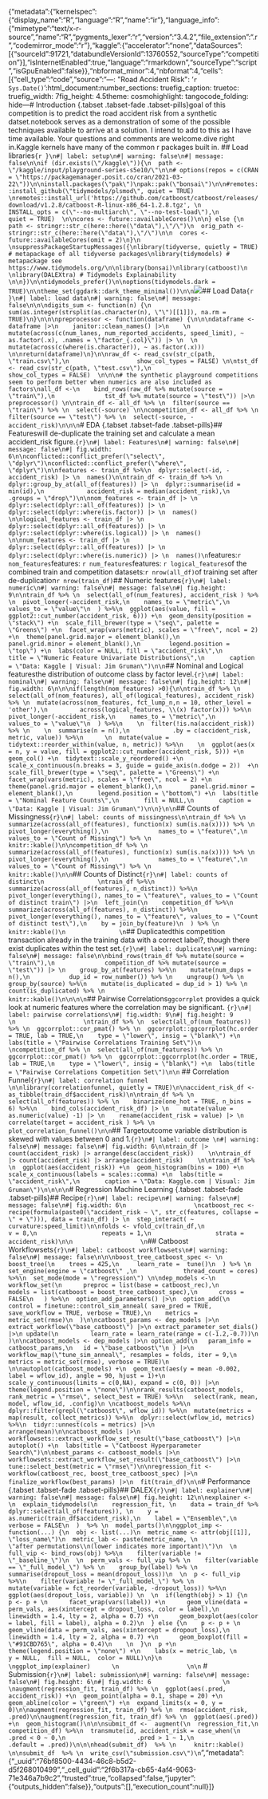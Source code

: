 {"metadata":{"kernelspec":{"display_name":"R","language":"R","name":"ir"},"language_info":{"mimetype":"text/x-r-source","name":"R","pygments_lexer":"r","version":"3.4.2","file_extension":".r","codemirror_mode":"r"},"kaggle":{"accelerator":"none","dataSources":[{"sourceId":91721,"databundleVersionId":13760552,"sourceType":"competition"}],"isInternetEnabled":true,"language":"rmarkdown","sourceType":"script","isGpuEnabled":false}},"nbformat_minor":4,"nbformat":4,"cells":[{"cell_type":"code","source":"---\ntitle: \"Road Accident Risk\"\ndate: '`r Sys.Date()`'\noutput:\n  html_document:\n    number_sections: true\n    fig_caption: true\n    toc: true\n    fig_width: 7\n    fig_height: 4.5\n    theme: cosmo\n    highlight: tango\n    code_folding: hide\n---\n  \n# Introduction  {.tabset .tabset-fade .tabset-pills}\n\nThe goal of this competition is to predict the road accident risk from a synthetic datset.\n\nMy notebook serves as a demonstration of some of the possible techniques available to arrive at a solution.  I intend to add to this as I have time available. Your questions and comments are welcome.\n\nLets dive right in.\n\nThe Kaggle kernels have many of the common r packages built in.  \n\n## Load libraries\n\n```{r }\n#| label: setup\n#| warning: false\n#| message: false\n\nif (dir.exists(\"/kaggle\")){\n  path <- \"/kaggle/input/playground-series-s5e10/\"\n\n# options(repos = c(CRAN = \"https://packagemanager.posit.co/cran/2021-03-22\"))\n\ninstall.packages(\"pak\")\npak::pak(\"bonsai\")\n\n#remotes::install_github(\"tidymodels/plsmod\", quiet = TRUE)    \nremotes::install_url('https://github.com/catboost/catboost/releases/download/v1.2.8/catboost-R-linux-x86_64-1.2.8.tgz', \n                     INSTALL_opts = c(\"--no-multiarch\", \"--no-test-load\"),\n                    quiet = TRUE)  \n\ncores <- future::availableCores()\n\n} else {\n  path <- stringr::str_c(here::here(\"data\"),\"/\")\n  orig_path <- stringr::str_c(here::here(\"data\"),\"/\")\n\n  cores <- future::availableCores(omit = 2)\n}\n \nsuppressPackageStartupMessages({\nlibrary(tidyverse, quietly = TRUE) # metapackage of all tidyverse packages\nlibrary(tidymodels) # metapackage see https://www.tidymodels.org/\n\nlibrary(bonsai)\nlibrary(catboost)\n  \nlibrary(DALEXtra) # Tidymodels Explainability         \n\n})\n\ntidymodels_prefer()\n\noptions(tidymodels.dark = TRUE)\n\ntheme_set(ggdark::dark_theme_minimal())\n\n```\n\n![](https://montgomeryplanning.org/wp-content/uploads/2021/01/Crash-Risk-3.png)\n\n\n## Load Data\n\n```{r }\n#| label: load data\n#| warning: false\n#| message: false\n\n\ndigits_sum <- function(n) {\n      sum(as.integer(strsplit(as.character(n), \"\")[[1]]), na.rm = TRUE)\n}\n\n\npreprocessor <- function(dataframe) {\n\n\ndataframe <- dataframe |>\n    janitor::clean_names() |>\n    \n    mutate(across(c(num_lanes, num_reported_accidents, speed_limit), ~ as.factor(.x), .names = \"factor_{.col}\")) |> \n  \n    mutate(across(c(where(is.character)), ~ as.factor(.x))) \n\nreturn(dataframe)\n}\n\nraw_df <- read_csv(str_c(path, \"train.csv\"),\n                   show_col_types = FALSE) \n\ntst_df <- read_csv(str_c(path, \"test.csv\"),\n                   show_col_types = FALSE)  \n\n\n# the synthetic playground competitions seem to perform better when numerics are also included as factors\nall_df <-\n    bind_rows(raw_df %>% mutate(source = \"train\"),\n              tst_df %>% mutate(source = \"test\")) |>\n          preprocessor() \n\ntrain_df <- all_df %>% \n  filter(source == \"train\") %>% \n  select(-source) \n\ncompetition_df <- all_df %>% \n  filter(source == \"test\") %>% \n  select(-source, -accident_risk)\n\n\n```\n# EDA {.tabset .tabset-fade .tabset-pills}\n\n## Features\n\nWe will de-duplicate the training set and calculate a mean accident_risk figure.\n\n```{r}\n#| label: Features\n#| warning: false\n#| message: false\n#| fig.width: 6\n\nconflicted::conflict_prefer(\"select\", \"dplyr\")\nconflicted::conflict_prefer(\"where\", \"dplyr\")\n\nfeatures <- train_df %>%\n  dplyr::select(-id, -accident_risk) |> \n  names()\n\ntrain_df <- train_df %>% \n  dplyr::group_by_at(all_of(features)) |> \n  dplyr::summarise(id = min(id),\n            accident_risk = median(accident_risk),\n            .groups = \"drop\")\n\nnom_features <- train_df |> \n  dplyr::select(dplyr::all_of(features)) |> \n  dplyr::select(dplyr::where(is.factor)) |> \n  names() \n\nlogical_features <- train_df |> \n  dplyr::select(dplyr::all_of(features)) |> \n  dplyr::select(dplyr::where(is.logical)) |> \n  names() \n\nnum_features <- train_df |> \n  dplyr::select(dplyr::all_of(features)) |> \n  dplyr::select(dplyr::where(is.numeric)) |> \n  names()\n```\n\nNominal features:\n\n`r nom_features`\n\nNumeric features: \n\n`r num_features`\n\nLogical features: \n\n`r logical_features`\n\n\nSize of the combined train and competition datasets:\n\n`r nrow(all_df)`\n\nSize of training set after de-duplication\n\n`r nrow(train_df)`\n\n\n## Numeric features\n\n\n\n```{r}\n#| label: numeric\n#| warning: false\n#| message: false\n#| fig.height: 9\n\ntrain_df %>% \n  select(all_of(num_features), accident_risk ) %>% \n  pivot_longer(-accident_risk,\n    names_to = \"metric\",\n    values_to = \"value\"\n  ) %>%\n  ggplot(aes(value, fill = ggplot2::cut_number(accident_risk, 6))) +\n  geom_density(position = \"stack\") +\n  scale_fill_brewer(type = \"seq\", palette = \"Greens\") +\n  facet_wrap(vars(metric), scales = \"free\", ncol = 2) +\n  theme(panel.grid.major = element_blank(),\n        panel.grid.minor = element_blank(),\n        legend.position = \"top\") +\n  labs(color = NULL, fill = \"accident_risk\",\n       title = \"Numeric Feature Univariate Distributions\",\n       caption = \"Data: Kaggle | Visual: Jim Gruman\")\n\n```\n\n\n## Nominal and Logical features\n\nExplore the distribution of outcome class by factor level.\n\n\n```{r}\n#| label: nominal\n#| warning: false\n#| message: false\n#| fig.height: 12\n#| fig.width: 6\n\n\nif(length(nom_features) >0){\n\ntrain_df %>% \n  select(all_of(nom_features), all_of(logical_features), accident_risk) %>% \n  mutate(across(nom_features, fct_lump_n,n = 10, other_level = 'other'),\n         across(logical_features, \\(x) factor(x))) %>%\n  pivot_longer(-accident_risk,\n    names_to = \"metric\",\n    values_to = \"value\"\n  ) %>%\n    \n  filter(!is.na(accident_risk)) %>% \n    \n  summarise(n = n(),\n            .by = c(accident_risk, metric, value)) %>%\n      \n  mutate(value = tidytext::reorder_within(value, n, metric)) %>%\n    \n  ggplot(aes(x = n, y = value, fill = ggplot2::cut_number(accident_risk, 5))) +\n  geom_col() +\n  tidytext::scale_y_reordered() +\n  scale_x_continuous(n.breaks = 3, guide = guide_axis(n.dodge = 2))  +\n  scale_fill_brewer(type = \"seq\", palette = \"Greens\") +\n  facet_wrap(vars(metric), scales = \"free\", ncol = 2) +\n  theme(panel.grid.major = element_blank(),\n        panel.grid.minor = element_blank(),\n       legend.position = \"bottom\") +\n  labs(title = \"Nominal Feature Counts\",\n       fill = NULL,\n       caption = \"Data: Kaggle | Visual: Jim Gruman\")\n\n}\n\n```\n\n\n## Counts of Missingness\n\n                  \n```{r}\n#| label: counts of missingness\n\ntrain_df %>% \n  summarize(across(all_of(features), function(x) sum(is.na(x)))) %>% \n  pivot_longer(everything(),\n              names_to = \"feature\",\n              values_to = \"Count of Missing\") %>% \n                   knitr::kable()\n\ncompetition_df %>% \n  summarize(across(all_of(features), function(x) sum(is.na(x)))) %>% \n  pivot_longer(everything(),\n              names_to = \"feature\",\n              values_to = \"Count of Missing\") %>% \n                   knitr::kable()\n\n```\n\n## Counts of Distinct\n                   \n               \n```{r}\n#| label: counts of distinct\n               \ntrain_df %>%\n  summarize(across(all_of(features), n_distinct)) %>%\n  pivot_longer(everything(), names_to = \"feature\", values_to = \"Count of distinct train\") |>\n  left_join(\n    competition_df %>%\n      summarize(across(all_of(features), n_distinct)) %>%\n      pivot_longer(everything(), names_to = \"feature\", values_to = \"Count of distinct test\"),\n    by = join_by(feature)\n  ) %>% \n                   knitr::kable()\n               \n```\n\n## Duplicated\n\nIs this competition transaction already in the training data with a correct label?\n\nNo, though there exist duplicates within the test set.\n\n```{r}\n#| label: duplicates\n#| warning: false\n#| message: false\n\nbind_rows(train_df %>% mutate(source = \"train\"),\n              competition_df %>% mutate(source = \"test\")) |> \n    group_by_at(features) %>%\n    mutate(num_dups = n(),\n           dup_id = row_number()) %>% \n    ungroup() %>% \n    group_by(source) %>%\n    mutate(is_duplicated = dup_id > 1) %>% \n    count(is_duplicated) %>% \n                   knitr::kable()\n\n\n\n```\n\n\n## Pairwise Correlations\n                   \n`ggcorrplot` provides a quick look at numeric features where the correlation may be significant. \n\n```{r}\n#| label: pairwise correlations\n#| fig.width: 9\n#| fig.height: 9                 \n                   \ntrain_df %>% \n  select(all_of(num_features)) %>% \n  ggcorrplot::cor_pmat() %>% \n  ggcorrplot::ggcorrplot(hc.order = TRUE, lab = TRUE,\n    type = \"lower\", insig = \"blank\") +\n  labs(title = \"Pairwise Correlations Training Set\")\n                   \ncompetition_df %>% \n  select(all_of(num_features)) %>% \n  ggcorrplot::cor_pmat() %>% \n  ggcorrplot::ggcorrplot(hc.order = TRUE, lab = TRUE,\n    type = \"lower\", insig = \"blank\") +\n  labs(title = \"Pairwise Correlations Competition Set\")\n\n```                    \n               \n## Correlation Funnel\n\n```{r}\n#| label: correlation funnel                   \n\nlibrary(correlationfunnel, quietly = TRUE)\n\naccident_risk_df <- as_tibble(train_df$accident_risk)\n\ntrain_df %>% \n  select(all_of(features)) %>% \n    binarize(one_hot = TRUE, n_bins = 6) %>%\n    bind_cols(accident_risk_df) |> \n    mutate(value = as.numeric(value) -1) |> \n    rename(accident_risk = value) |> \n    correlate(target = accident_risk ) %>% \n    plot_correlation_funnel()\n\n```\n\n                   \n## Target\n\nThe outcome variable distribution is skewed with values between 0 and 1.\n\n```{r}\n#| label: outcome \n#| warning: false\n#| message: false\n#| fig.width: 6\n\ntrain_df |> count(accident_risk) |> arrange(desc(accident_risk))    \n\ntrain_df |> count(accident_risk) |> arrange(accident_risk)    \n\ntrain_df %>% \n  ggplot(aes(accident_risk)) +\n  geom_histogram(bins = 100) +\n  scale_x_continuous(labels = scales::comma) +\n  labs(title = \"accident_risk\",\n       caption = \"Data: Kaggle.com | Visual: Jim Gruman\")\n\n\n\n```\n \n           \n                \n# Regression Machine Learning {.tabset .tabset-fade .tabset-pills}\n\n\n## Recipe\n\n```{r}\n#| label: recipe\n#| warning: false\n#| message: false\n#| fig.width: 6\n                   \ncatboost_rec <- recipe(formula(paste0(\"accident_risk ~ \", str_c(features, collapse = \" + \"))), data = train_df) |> \n  step_interact( ~ curvature:speed_limit)\n\nfolds <- vfold_cv(train_df,\n                  v = 8,\n                  repeats = 1,\n                  strata = accident_risk)\n\n                   \n```\n\n\n## Catboost Workflowsets\n\n\n```{r}\n#| label: catboost workflowsets\n#| warning: false\n#| message: false\n\n\nboost_tree_catboost_spec <- \n  boost_tree(\n    trees = 425,\n     learn_rate =  tune()\n  ) %>% \n  set_engine(engine = \"catboost\" ,\n             thread_count = cores) %>%\n  set_mode(mode = \"regression\") \n\ndep_models <-\n   workflow_set(\n      preproc = list(base = catboost_rec),\n      models = list(catboost = boost_tree_catboost_spec),\n      cross = FALSE\n   ) %>%\n  option_add_parameters() |>\n  option_add(\n    control = finetune::control_sim_anneal( save_pred = TRUE, save_workflow = TRUE, verbose = TRUE),\n    metrics = metric_set(rmse)\n  )\n\ncatboost_params <- dep_models |>\n extract_workflow(\"base_catboost\") |>\n extract_parameter_set_dials() |>\n update(\n         learn_rate = learn_rate(range = c(-1.2,-0.7))\n )\n\ncatboost_models <- dep_models |>\n option_add(\n   param_info = catboost_params,\n   id = \"base_catboost\"\n ) |>\n  workflow_map(\"tune_sim_anneal\", resamples = folds, iter = 9,\n               metrics = metric_set(rmse), verbose = TRUE)\n                   \n\nautoplot(catboost_models) +\n  geom_text(aes(y = mean -0.002, label = wflow_id), angle = 90, hjust = 1)+\n  scale_y_continuous(limits = c(0,NA), expand = c(0, 0)) |>\n  theme(legend.position = \"none\")\n\nrank_results(catboost_models, rank_metric = \"rmse\", select_best = TRUE) %>%\n   select(rank, mean, model, wflow_id, .config)\n \ncatboost_models %>%\n  dplyr::filter(grepl(\"catboost\", wflow_id)) %>%\n  mutate(metrics = map(result, collect_metrics)) %>%\n  dplyr::select(wflow_id, metrics) %>%\n  tidyr::unnest(cols = metrics) |>\n  arrange(mean)\n\ncatboost_models |>\n  workflowsets::extract_workflow_set_result(\"base_catboost\") |>\n  autoplot() +\n  labs(title = \"Catboost Hyperparameter Search\")\n\nbest_params <- catboost_models |>\n  workflowsets::extract_workflow_set_result(\"base_catboost\") |>\n  tune::select_best(metric = \"rmse\")\n\nregression_fit <- workflow(catboost_rec, boost_tree_catboost_spec) |>\n  finalize_workflow(best_params) |>\n  fit(train_df)\n\n```\n\n\n\n# Performance {.tabset .tabset-fade .tabset-pills}\n\n## DALEX\n\n```{r}\n#| label: explainer\n#| warning: false\n#| message: false\n#| fig.height: 12\n\nexplainer <- \n  explain_tidymodels(\n    regression_fit, \n    data = train_df %>% dplyr::select(all_of(features)), \n    y = as.numeric(train_df$accident_risk),\n    label = \"Ensemble\",\n    verbose = FALSE\n  )  %>% \n  model_parts()\n\nggplot_imp <- function(...) {\n  obj <- list(...)\n  metric_name <- attr(obj[[1]], \"loss_name\")\n  metric_lab <- paste(metric_name, \n                      \"after permutations\\n(lower indicates more important)\")\n  \n  full_vip <- bind_rows(obj) %>%\n    filter(variable != \"_baseline_\")\n  \n  perm_vals <- full_vip %>% \n    filter(variable == \"_full_model_\") %>% \n    group_by(label) %>% \n    summarise(dropout_loss = mean(dropout_loss))\n  \n  p <- full_vip %>%\n    filter(variable != \"_full_model_\") %>% \n    mutate(variable = fct_reorder(variable, -dropout_loss)) %>%\n    ggplot(aes(dropout_loss, variable)) \n  \n  if(length(obj) > 1) {\n    p <- p + \n      facet_wrap(vars(label)) +\n      geom_vline(data = perm_vals, aes(xintercept = dropout_loss, color = label),\n                 linewidth = 1.4, lty = 2, alpha = 0.7) +\n      geom_boxplot(aes(color = label, fill = label), alpha = 0.2)\n  } else {\n    p <- p + \n      geom_vline(data = perm_vals, aes(xintercept = dropout_loss),\n                 linewidth = 1.4, lty = 2, alpha = 0.7) +\n      geom_boxplot(fill = \"#91CBD765\", alpha = 0.4)\n    \n  }\n  p +\n    theme(legend.position = \"none\") +\n    labs(x = metric_lab, \n         y = NULL,  fill = NULL,  color = NULL)\n}\n                   \nggplot_imp(explainer)      \n                   \n\n```                      \n\n\n                   \n# Submission\n                   \n\n```{r}\n#| label: submission\n#| warning: false\n#| message: false\n#| fig.height: 6\n#| fig.width: 6                    \n                   \naugment(regression_fit, train_df) %>% \n  ggplot(aes(.pred, accident_risk)) +\n  geom_point(alpha = 0.1, shape = 20) +\n  geom_abline(color = \"green\") +\n  expand_limits(x = 0, y = 0)\n\naugment(regression_fit, train_df) %>% \n  rmse(accident_risk, .pred)\n\naugment(regression_fit, train_df) %>% \n  ggplot(aes(.pred)) +\n  geom_histogram()\n\n\nsubmit_df <-  augment(\n  regression_fit,\n  competition_df) %>%\n  transmute(id, accident_risk = case_when(\n                    .pred < 0 ~ 0,\n                    .pred > 1 ~ 1,\n                    .default = .pred))\n\n\nhead(submit_df)  %>% \n     knitr::kable()      \n\nsubmit_df  %>% \n  write_csv(\"submission.csv\")\n```     ","metadata":{"_uuid":"76bf8500-4434-46c8-b5d2-d5f268010499","_cell_guid":"2f6b317a-cb65-4af4-9063-71e346a7b9c2","trusted":true,"collapsed":false,"jupyter":{"outputs_hidden":false}},"outputs":[],"execution_count":null}]}
